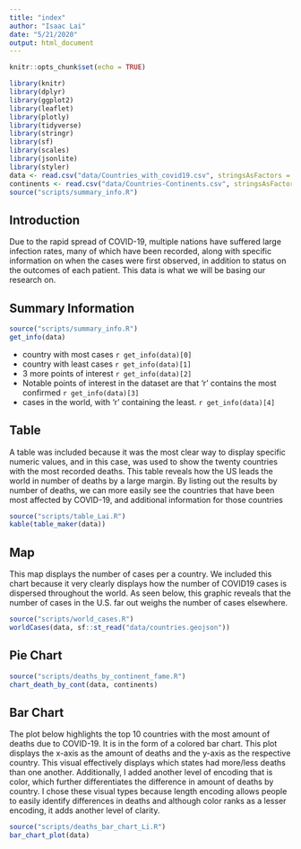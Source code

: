 ```yaml
---
title: "index"
author: "Isaac Lai"
date: "5/21/2020"
output: html_document
---
```


```r
knitr::opts_chunk$set(echo = TRUE)
```

```r
library(knitr)
library(dplyr)
library(ggplot2)
library(leaflet)
library(plotly)
library(tidyverse)
library(stringr)
library(sf)
library(scales)
library(jsonlite)
library(styler)
data <- read.csv("data/Countries_with_covid19.csv", stringsAsFactors = FALSE)
continents <- read.csv("data/Countries-Continents.csv", stringsAsFactors = FALSE)
source("scripts/summary_info.R")
```

## Introduction
Due to the rapid spread of COVID-19, multiple nations have suffered large infection rates, many of which have been recorded, along with specific information on when the cases were first observed, in addition to status on the outcomes of each patient. This data is what we will be basing our research on.

## Summary Information
```r
source("scripts/summary_info.R")
get_info(data)
```
- country with most cases `r get_info(data)[0]`
- country with least cases `r get_info(data)[1]`
- 3 more points of interest `r get_info(data)[2]`
- Notable points of interest in the dataset are that 'r ' contains the most confirmed `r get_info(data)[3]`
- cases in the world, with 'r ' containing the least. `r get_info(data)[4]`


## Table

A table was included because it was the most clear way to display specific numeric values, and in this case, was used to show the twenty countries with the most recorded deaths. This table reveals how the US leads the world in number of deaths by a large margin. By listing out the results by number of deaths, we can more easily see the countries that have been most affected by COVID-19, and additional information for those countries
```r
source("scripts/table_Lai.R")
kable(table_maker(data))
```

## Map

This map displays the number of cases per a country. We included this chart because it very clearly displays how the number of COVID19 cases is dispersed throughout the world. As seen below, this graphic reveals that the number of cases in the U.S. far out weighs the number of cases elsewhere.
```r
source("scripts/world_cases.R")
worldCases(data, sf::st_read("data/countries.geojson"))
```

## Pie Chart

```r
source("scripts/deaths_by_continent_fame.R")
chart_death_by_cont(data, continents)
```

## Bar Chart

The plot below highlights the top 10 countries with the most amount of deaths due to COVID-19. It is in the form of a colored bar chart. This plot displays the x-axis as the amount of deaths and the y-axis as the respective country. This visual effectively displays which states had more/less deaths than one another. Additionally, I added another level of encoding that is color, which further differentiates the difference in amount of deaths by country. I chose these visual types because length encoding allows people to easily identify differences in deaths and although color ranks as a lesser encoding, it adds another level of clarity.
```r
source("scripts/deaths_bar_chart_Li.R")
bar_chart_plot(data)
```
